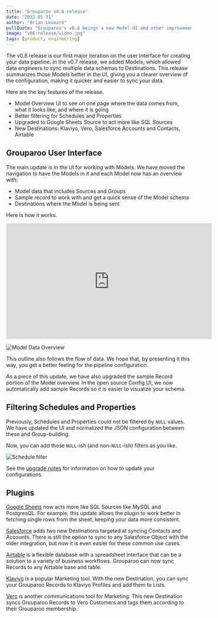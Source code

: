 ```yaml
---
title: "Grouparoo v0.8 release"
date: "2022-01-31"
author: "Brian Leonard"
pullQuote: "Grouparoo's v0.8 beings a new Model UI and other improvements."
image: "v08-release/video.jpg"
tags: [product, engineering]
---
```


The v0.8 release is our first major iteration on the user interface for creating your data pipeline. In the v0.7 release, we added Models, which allowed data engineers to sync multiple data schemas to Destinations. This release summarizes those Models better in the UI, giving you a clearer overview of the configuration, making it quicker and easier to sync your data.

Here are the key features of the release.

- Model Overview UI to see on one page where the data comes from, what it looks like, and where it is going
- Better filtering for Schedules and Properties
- Upgraded to Google Sheets Source to act more like SQL Sources
- New Destinations: Klaviyo, Vero, Salesforce Accounts and Contacts, Airtable

## Grouparoo User Interface

The main update is in the UI for working with Models. We have moved the navigation to have the Models in it and each Model now has an overview with:

- Model data that includes Sources and Groups
- Sample record to work with and get a quick sense of the Model schema
- Destinations where the Model is being sent

Here is how it works.

<p className="video-responsive">
  <iframe
    width="560"
    height="315"
    src="https://www.youtube.com/embed/Pe99Py7LZO8?rel=0"
    frameBorder="0"
    allow="accelerometer; autoplay; clipboard-write; encrypted-media; gyroscope; picture-in-picture"
    allowFullScreen
  ></iframe>
</p>

<Image
  centered
  alt="Model Data Overview"
  src="v08-release/model-centric-ui.png"
  width={1000}
  height={424}
/>

This outline also follows the flow of data. We hope that, by presenting it this way, you get a better feeling for the pipeline configuration.

As a piece of this update, we have also upgraded the sample Record portion of the Model overview. In the open source Config UI, we now automatically add sample Records so it is easier to visualize your schema.

## Filtering Schedules and Properties

Previously, Schedules and Properties could not be filtered by `NULL` values. We have updated the UI and normalized the JSON configuration between these and Group-building.

Now, you can add those `NULL`-ish (and non-`NULL`-ish) filters as you like.

<Image
  centered
  alt="Schedule filter"
  src="v08-release/filter.png"
  width={533}
  height={200}
/>

See the [upgrade notes](https://www.grouparoo.com/docs/support/upgrading-grouparoo/v07-v08) for information on how to update your configurations.

## Plugins

[Google Sheets](https://www.google.com/sheets/about/) now acts more like SQL Sources like MySQL and PostgresQL. For example, this update allows the plugin to work better in fetching single rows from the sheet, keeping your data more consistent.

[Salesforce](https://salesforce.com/) adds two new Destinations targeted at syncing Contacts and Accounts. There is still the option to sync to any Salesforce Object with the older integration, but now it is even easier for these common use cases.

[Airtable](https://airtable.com/) is a flexible database with a spreadsheet interface that can be a solution to a variety of business workflows. Grouparoo can now sync Records to any Airtable base and table.

[Klaviyo](https://www.klaviyo.com/) is a popular Marketing tool. With the new Destination, you can sync your Grouparoo Records to Klaviyo Profiles and add them to Lists.

[Vero](https://getvero.com/) is another communications tool for Marketing. This new Destination syncs Grouparoo Records to Vero Customers and tags them according to their Grouparoo membership.

